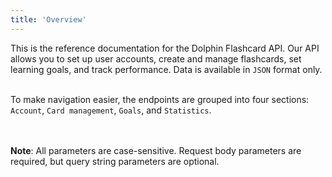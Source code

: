 ```yaml
---
title: 'Overview'
---
```


This is the reference documentation for the Dolphin Flashcard API. Our API allows you to set up user accounts, create and manage flashcards, set learning goals, and track performance. Data is available in `JSON` format only. <br></br>

To make navigation easier, the endpoints are grouped into four sections: `Account`, `Card management`, `Goals`, and `Statistics`.

<br></br>
**Note**: All parameters are case-sensitive. Request body parameters are required, but query string parameters are optional.

